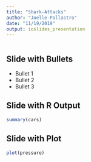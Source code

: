 ```yaml
---
title: "Shark-Attacks"
author: "Joelle-Pollastro"
date: "11/19/2019"
output: ioslides_presentation
---
```


```r

```

## Slide with Bullets

- Bullet 1
- Bullet 2
- Bullet 3

## Slide with R Output

```r
summary(cars)
```

## Slide with Plot

```r
plot(pressure)
```

